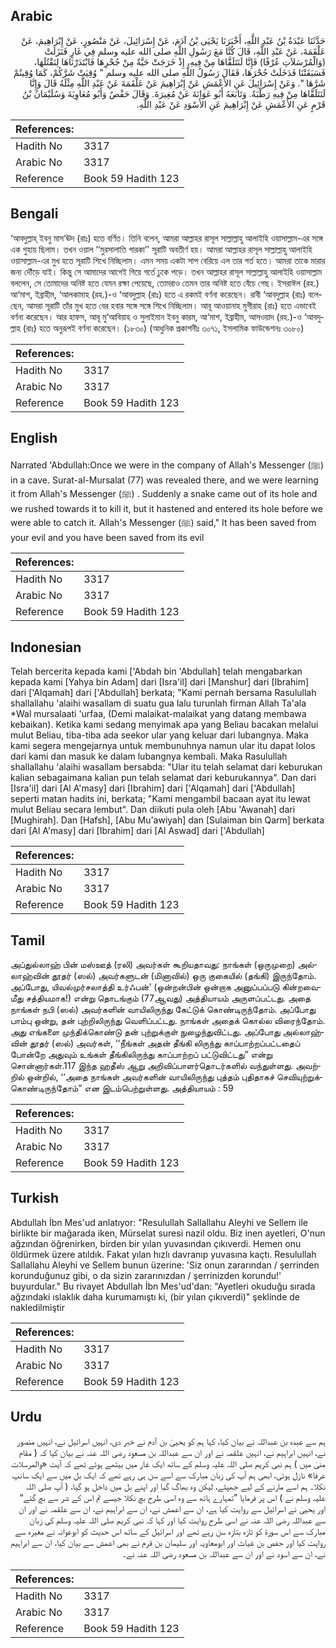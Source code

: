 ## Arabic


<div dir="rtl" lang="ar" style={{fontSize:'larger',backgroundColor:'#f8f9fa',padding:20}}>
حَدَّثَنَا عَبْدَةُ بْنُ عَبْدِ اللَّهِ، أَخْبَرَنَا يَحْيَى بْنُ آدَمَ، عَنْ إِسْرَائِيلَ، عَنْ مَنْصُورٍ، عَنْ إِبْرَاهِيمَ، عَنْ عَلْقَمَةَ، عَنْ عَبْدِ اللَّهِ، قَالَ كُنَّا مَعَ رَسُولِ اللَّهِ صلى الله عليه وسلم فِي غَارٍ فَنَزَلَتْ ‏(‏وَالْمُرْسَلاَتِ عُرْفًا‏)‏ فَإِنَّا لَنَتَلَقَّاهَا مِنْ فِيهِ، إِذْ خَرَجَتْ حَيَّةٌ مِنْ جُحْرِهَا فَابْتَدَرْنَاهَا لِنَقْتُلَهَا، فَسَبَقَتْنَا فَدَخَلَتْ جُحْرَهَا، فَقَالَ رَسُولُ اللَّهِ صلى الله عليه وسلم ‏"‏ وُقِيَتْ شَرَّكُمْ، كَمَا وُقِيتُمْ شَرَّهَا ‏"‏‏.‏ وَعَنْ إِسْرَائِيلَ عَنِ الأَعْمَشِ عَنْ إِبْرَاهِيمَ عَنْ عَلْقَمَةَ عَنْ عَبْدِ اللَّهِ مِثْلَهُ قَالَ وَإِنَّا لَنَتَلَقَّاهَا مِنْ فِيهِ رَطْبَةً‏.‏ وَتَابَعَهُ أَبُو عَوَانَةَ عَنْ مُغِيرَةَ‏.‏ وَقَالَ حَفْصٌ وَأَبُو مُعَاوِيَةَ وَسُلَيْمَانُ بْنُ قَرْمٍ عَنِ الأَعْمَشِ عَنْ إِبْرَاهِيمَ عَنِ الأَسْوَدِ عَنْ عَبْدِ اللَّهِ‏.‏
</div>
<div style={{backgroundColor:'#f8f9fa',padding:20, marginBottom: 10}}><table> <thead> <tr> <th>References:</th> <th></th> </tr> </thead> <tbody><tr><td>Hadith No</td><td>3317</td></tr><tr><td>Arabic No</td><td>3317</td></tr><tr><td>Reference</td><td>Book 59 Hadith 123</td></tr></tbody></table></div>

## Bengali


<div dir="ltr" lang="bn" style={{fontSize:'larger',backgroundColor:'#f8f9fa',padding:20}}>
‘আবদুল্লাহ্ ইবনু মাস‘ঊদ (রাঃ) হতে বর্ণিত। তিনি বলেন, আমরা আল্লাহর রাসূল সাল্লাল্লাহু আলাইহি ওয়াসাল্লাম-এর সঙ্গে এক গুহায় ছিলাম। তখন ওয়াল ‘‘মুরসালাতি গারকা’’ সূরাটি অবতীর্ণ হয়। আমরা আল্লাহর রাসূল সাল্লাল্লাহু আলাইহি ওয়াসাল্লাম-এর মুখ হতে সূরাটি শিখে নিচ্ছিলাম। এমন সময় একটা সাপ বেরিয়ে এল তার গর্ত হতে। আমরা তাকে মারার জন্য দৌঁড়ে যাই। কিন্তু সে আমাদের আগেই গিয়ে গর্তে ঢুকে পড়ে। তখন আল্লাহর রাসূল সাল্লাল্লাহু আলাইহি ওয়াসাল্লাম বললেন, সে তোমাদের অনিষ্ট হতে যেমন রক্ষা পেয়েছে, তোমরাও তেমন তার অনিষ্ট হতে বেঁচে গেছ। ইসরাঈল (রহ.) আ‘মাশ, ইব্রাহীম, ‘আলকামাহ (রহ.)-ও ‘আবদুল্লাহ (রাঃ) হতে এ রকমই বর্ণনা করেছেন। রাবী ‘আবদুল্লাহ (রাঃ) বলেছেন, আমরা সূরাটি তাঁর মুখ হতে বের হবার সঙ্গে সঙ্গে শিখে নিচ্ছিলাম। আবূ আওয়ানাহ মুগীরাহ (রাঃ) হতে এভাবেই বর্ণনা করেছেন। আর হাফস, আবূ মু‘আবিয়াহ ও সুলাইমান ইবনু কারম, আ‘মাশ, ইব্রাহীম, আসওয়াদ (রহ.)-ও ‘আবদুল্লাহ (রাঃ) হতে অনুরূপই বর্ণনা করেছেন। (১৮৩০) (আধুনিক প্রকাশনীঃ ৩০৭১, ইসলামিক ফাউন্ডেশনঃ ৩০৮০)
</div>
<div style={{backgroundColor:'#f8f9fa',padding:20, marginBottom: 10}}><table> <thead> <tr> <th>References:</th> <th></th> </tr> </thead> <tbody><tr><td>Hadith No</td><td>3317</td></tr><tr><td>Arabic No</td><td>3317</td></tr><tr><td>Reference</td><td>Book 59 Hadith 123</td></tr></tbody></table></div>

## English


<div dir="ltr" lang="en" style={{fontSize:'larger',backgroundColor:'#f8f9fa',padding:20}}>
Narrated 'Abdullah:Once we were in the company of Allah's Messenger (ﷺ) in a cave. Surat-al-Mursalat (77) was revealed there, and we were learning it from Allah's Messenger (ﷺ) . Suddenly a snake came out of its hole and we rushed towards it to kill it, but it hastened and entered its hole before we were able to catch it. Allah's Messenger (ﷺ) said," It has been saved from your evil and you have been saved from its evil
</div>
<div style={{backgroundColor:'#f8f9fa',padding:20, marginBottom: 10}}><table> <thead> <tr> <th>References:</th> <th></th> </tr> </thead> <tbody><tr><td>Hadith No</td><td>3317</td></tr><tr><td>Arabic No</td><td>3317</td></tr><tr><td>Reference</td><td>Book 59 Hadith 123</td></tr></tbody></table></div>

## Indonesian


<div dir="ltr" lang="id" style={{fontSize:'larger',backgroundColor:'#f8f9fa',padding:20}}>
Telah bercerita kepada kami ['Abdah bin 'Abdullah] telah mengabarkan kepada kami [Yahya bin Adam] dari [Isra'il] dari [Manshur] dari [Ibrahim] dari ['Alqamah] dari ['Abdullah] berkata; "Kami pernah bersama Rasulullah shallallahu 'alaihi wasallam di suatu gua lalu turunlah firman Allah Ta'ala *Wal mursalaati 'urfaa, (Demi malaikat-malaikat yang datang membawa kebaikan). Ketika kami sedang menyimak apa yang Beliau bacakan melalui mulut Beliau, tiba-tiba ada seekor ular yang keluar dari lubangnya. Maka kami segera mengejarnya untuk membunuhnya namun ular itu dapat lolos dari kami dan masuk ke dalam lubangnya kembali. Maka Rasulullah shallallahu 'alaihi wasallam bersabda: "Ular itu telah selamat dari keburukan kalian sebagaimana kalian pun telah selamat dari keburukannya". Dan dari [Isra'il] dari [Al A'masy] dari [Ibrahim] dari ['Alqamah] dari ['Abdullah] seperti matan hadits ini, berkata; "Kami mengambil bacaan ayat itu lewat mulut Beliau secara lembut". Dan diikuti pula oleh [Abu 'Awanah] dari [Mughirah]. Dan [Hafsh], [Abu Mu'awiyah] dan [Sulaiman bin Qarm] berkata dari [Al A'masy] dari [Ibrahim] dari [Al Aswad] dari ['Abdullah]
</div>
<div style={{backgroundColor:'#f8f9fa',padding:20, marginBottom: 10}}><table> <thead> <tr> <th>References:</th> <th></th> </tr> </thead> <tbody><tr><td>Hadith No</td><td>3317</td></tr><tr><td>Arabic No</td><td>3317</td></tr><tr><td>Reference</td><td>Book 59 Hadith 123</td></tr></tbody></table></div>

## Tamil


<div dir="ltr" lang="ta" style={{fontSize:'larger',backgroundColor:'#f8f9fa',padding:20}}>
அப்துல்லாஹ் பின் மஸ்ஊத் (ரலி) அவர்கள் கூறியதாவது: நாங்கள் (ஒருமுறை) அல்லாஹ்வின் தூதர் (ஸல்) அவர்களுடன் (மினாவில்) ஒரு குகையில் (தங்கி) இருந்தோம். அப்போது, யிவல்முர்சலாத்தி உர்ஃபன்’ (ஒன்றன்பின் ஒன்றாக அனுப்பப்படு கின்றவைமீது சத்தியமாக!) என்று தொடங்கும் (77ஆவது) அத்தியாயம் அருளப்பட்டது. அதை நாங்கள் நபி (ஸல்) அவர்களின் வாயிலிருந்து கேட்டுக் கொண்டிருந்தோம். அப்போது பாம்பு ஒன்று, தன் புற்றிலிருந்து வெளிப்பட்டது. நாங்கள் அதைக் கொல்ல விரைந்தோம். அது எங்களை முந்திக்கொண்டு தன் புற்றுக்குள் நுழைந்துவிட்டது. அப்போது அல்லாஹ்வின் தூதர் (ஸல்) அவர்கள், ‘‘நீங்கள் அதன் தீங்கி லிருந்து காப்பாற்றப்பட்டதைப் போன்றே அதுவும் உங்கள் தீங்கிலிருந்து காப்பாற்றப் பட்டுவிட்டது” என்று சொன்னார்கள்.117 இந்த ஹதீஸ் ஆறு அறிவிப்பாளர்தொடர்களில் வந்துள்ளது. அவற்றில் ஒன்றில், ‘‘அதை நாங்கள் அவர்களின் வாயிலிருந்து புத்தம் புதிதாகச் செவியுற்றுக்கொண்டிருந்தோம்” என இடம்பெற்றுள்ளது. அத்தியாயம் : 59
</div>
<div style={{backgroundColor:'#f8f9fa',padding:20, marginBottom: 10}}><table> <thead> <tr> <th>References:</th> <th></th> </tr> </thead> <tbody><tr><td>Hadith No</td><td>3317</td></tr><tr><td>Arabic No</td><td>3317</td></tr><tr><td>Reference</td><td>Book 59 Hadith 123</td></tr></tbody></table></div>

## Turkish


<div dir="ltr" lang="tr" style={{fontSize:'larger',backgroundColor:'#f8f9fa',padding:20}}>
Abdullah İbn Mes'ud anlatıyor: "Resulullah Sallallahu Aleyhi ve Sellem ile birlikte bir mağarada iken, Mürselat suresi nazil oldu. Biz inen ayetleri, O'nun ağzından öğrenirken, birden bir yılan yuvasından çıkıverdi. Hemen onu öldürmek üzere atıldık. Fakat yılan hızlı davranıp yuvasına kaçtı. Resulullah Sallallahu Aleyhi ve Sellem bunun üzerine: 'Siz onun zararından / şerrinden korunduğunuz gibi, o da sizin zararınızdan / şerrinizden korundu!' buyurdular." Bu rivayet Abdullah İbn Mes'ud'dan: "Ayetleri okuduğu sırada ağzındaki ıslaklık daha kurumamıştı ki, (bir yılan çıkıverdi)" şeklinde de nakledilmiştir
</div>
<div style={{backgroundColor:'#f8f9fa',padding:20, marginBottom: 10}}><table> <thead> <tr> <th>References:</th> <th></th> </tr> </thead> <tbody><tr><td>Hadith No</td><td>3317</td></tr><tr><td>Arabic No</td><td>3317</td></tr><tr><td>Reference</td><td>Book 59 Hadith 123</td></tr></tbody></table></div>

## Urdu


<div dir="rtl" lang="ur" style={{fontSize:'larger',backgroundColor:'#f8f9fa',padding:20}}>
ہم سے عبدہ بن عبداللہ نے بیان کیا، کہا ہم کو یحییٰ بن آدم نے خبر دی، انہیں اسرائیل نے، انہیں منصور نے، انہیں ابراہیم نے، انہیں علقمہ نے اور ان سے عبداللہ بن مسعود رضی اللہ عنہ نے بیان کیا کہ ( مقام منیٰ میں ) ہم نبی کریم صلی اللہ علیہ وسلم کے ساتھ ایک غار میں بیٹھے ہوئے تھے کہ آیت «والمرسلات عرفا‏» نازل ہوئی، ابھی ہم آپ کی زبان مبارک سے اسے سن ہی رہے تھے کہ ایک بل میں سے ایک سانپ نکلا۔ ہم اسے مارنے کے لیے جھپٹے، لیکن وہ بھاگ گیا اور اپنے بل میں داخل ہو گیا، ( آپ صلی اللہ علیہ وسلم نے ) اس پر فرمایا ”تمہارے ہاتھ سے وہ اسی طرح بچ نکلا جیسے تم اس کے شر سے بچ گئے“ اور یحییٰ نے اسرائیل سے روایت کیا ہے، ان سے اعمش نے، ان سے ابراہیم نے، ان سے علقمہ نے اور ان سے عبداللہ رضی اللہ عنہ نے اسی طرح روایت کیا اور کہا کہ نبی کریم صلی اللہ علیہ وسلم کی زبان مبارک سے اس سورۃ کو تازہ بتازہ سن رہے تھے اور اسرائیل کے ساتھ اس حدیث کو ابوعوانہ نے مغیرہ سے روایت کیا اور حفص بن غیاث اور ابومعاویہ اور سلیمان بن قرم نے بھی اعمش سے بیان کیا، ان سے ابراہیم نے، ان سے اسود نے اور ان سے عبداللہ بن مسعود رضی اللہ عنہ نے۔
</div>
<div style={{backgroundColor:'#f8f9fa',padding:20, marginBottom: 10}}><table> <thead> <tr> <th>References:</th> <th></th> </tr> </thead> <tbody><tr><td>Hadith No</td><td>3317</td></tr><tr><td>Arabic No</td><td>3317</td></tr><tr><td>Reference</td><td>Book 59 Hadith 123</td></tr></tbody></table></div>